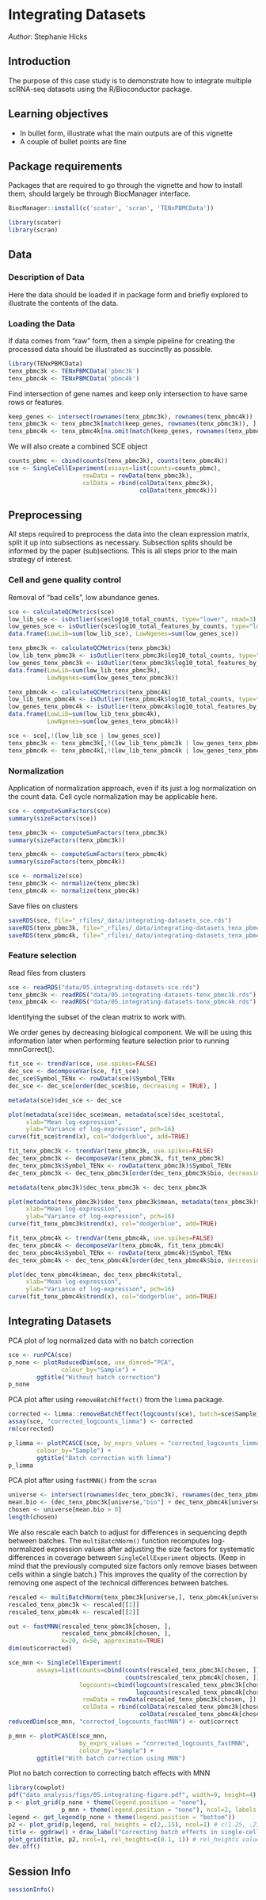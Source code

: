 # Integrating Datasets

_Author_: Stephanie Hicks

## Introduction

The purpose of this case study is to demonstrate how to integrate 
multiple scRNA-seq datasets using the R/Bioconductor package. 

## Learning objectives

* In bullet form, illustrate what the main outputs are of this vignette
* A couple of bullet points are fine

## Package requirements

Packages that are required to go through the vignette and how to install them, should largely be through BiocManager interface.

```r
BiocManager::install(c('scater', 'scran', 'TENxPBMCData'))
```

```r
library(scater)
library(scran)
```

## Data

### Description of Data

Here the data should be loaded if in package form and briefly explored to illustrate the contents of the data. 

### Loading the Data

If data comes from "raw" form, then a simple pipeline for creating the processed data should be illustrated as succinctly as possible.

```r
library(TENxPBMCData)
tenx_pbmc3k <- TENxPBMCData('pbmc3k')
tenx_pbmc4k <- TENxPBMCData('pbmc4k')
```

Find intersection of gene names and keep only intersection 
to have same rows or features. 

```r
keep_genes <- intersect(rownames(tenx_pbmc3k), rownames(tenx_pbmc4k))
tenx_pbmc3k <- tenx_pbmc3k[match(keep_genes, rownames(tenx_pbmc3k)), ]
tenx_pbmc4k <- tenx_pbmc4k[na.omit(match(keep_genes, rownames(tenx_pbmc4k))), ]
```

We will also create a combined SCE object

```r
counts_pbmc <- cbind(counts(tenx_pbmc3k), counts(tenx_pbmc4k))
sce <- SingleCellExperiment(assays=list(counts=counts_pbmc), 
                     rowData = rowData(tenx_pbmc3k),
                     colData = rbind(colData(tenx_pbmc3k), 
                                     colData(tenx_pbmc4k)))
```


## Preprocessing

All steps required to preprocess the data into the clean expression matrix, split it up into subsections as necessary. Subsection splits should be informed by the paper (sub)sections. This is all steps prior to the main strategy of interest.


### Cell and gene quality control

Removal of "bad cells", low abundance genes. 

```r
sce <- calculateQCMetrics(sce)
low_lib_sce <- isOutlier(sce$log10_total_counts, type="lower", nmad=3)
low_genes_sce <- isOutlier(sce$log10_total_features_by_counts, type="lower", nmad=3)
data.frame(LowLib=sum(low_lib_sce), LowNgenes=sum(low_genes_sce))
```

```r
tenx_pbmc3k <- calculateQCMetrics(tenx_pbmc3k)
low_lib_tenx_pbmc3k <- isOutlier(tenx_pbmc3k$log10_total_counts, type="lower", nmad=3)
low_genes_tenx_pbmc3k <- isOutlier(tenx_pbmc3k$log10_total_features_by_counts, type="lower", nmad=3)
data.frame(LowLib=sum(low_lib_tenx_pbmc3k), 
           LowNgenes=sum(low_genes_tenx_pbmc3k))
```

```r
tenx_pbmc4k <- calculateQCMetrics(tenx_pbmc4k)
low_lib_tenx_pbmc4k <- isOutlier(tenx_pbmc4k$log10_total_counts, type="lower", nmad=3)
low_genes_tenx_pbmc4k <- isOutlier(tenx_pbmc4k$log10_total_features_by_counts, type="lower", nmad=3)
data.frame(LowLib=sum(low_lib_tenx_pbmc4k), 
           LowNgenes=sum(low_genes_tenx_pbmc4k))
```


```r
sce <- sce[,!(low_lib_sce | low_genes_sce)]
tenx_pbmc3k <- tenx_pbmc3k[,!(low_lib_tenx_pbmc3k | low_genes_tenx_pbmc3k)]
tenx_pbmc4k <- tenx_pbmc4k[,!(low_lib_tenx_pbmc4k | low_genes_tenx_pbmc4k)]
```


### Normalization

Application of normalization approach, even if its just a 
log normalization on the count data. 
Cell cycle normalization may be applicable here.

```r
sce <- computeSumFactors(sce)
summary(sizeFactors(sce))
```

```r
tenx_pbmc3k <- computeSumFactors(tenx_pbmc3k)
summary(sizeFactors(tenx_pbmc3k))
```

```r
tenx_pbmc4k <- computeSumFactors(tenx_pbmc4k)
summary(sizeFactors(tenx_pbmc4k))
```

```r
sce <- normalize(sce)
tenx_pbmc3k <- normalize(tenx_pbmc3k)
tenx_pbmc4k <- normalize(tenx_pbmc4k)
```

Save files on clusters

```r
saveRDS(sce, file="_rfiles/_data/integrating-datasets_sce.rds")
saveRDS(tenx_pbmc3k, file="_rfiles/_data/integrating-datasets_tenx_pbmc3k.rds")
saveRDS(tenx_pbmc4k, file="_rfiles/_data/integrating-datasets_tenx_pbmc4k.rds")
```


### Feature selection


Read files from clusters

```r
sce <- readRDS("data/05.integrating-datasets-sce.rds")
tenx_pbmc3k <- readRDS("data/05.integrating-datasets-tenx_pbmc3k.rds")
tenx_pbmc4k <- readRDS("data/05.integrating-datasets-tenx_pbmc4k.rds")
```

Identifying the subset of the clean matrix to work with.

We order genes by decreasing biological component. We will be 
using this information later when performing feature selection
prior to running mnnCorrect().

```r
fit_sce <- trendVar(sce, use.spikes=FALSE) 
dec_sce <- decomposeVar(sce, fit_sce)
dec_sce$Symbol_TENx <- rowData(sce)$Symbol_TENx
dec_sce <- dec_sce[order(dec_sce$bio, decreasing = TRUE), ]

metadata(sce)$dec_sce <- dec_sce
```

```r
plot(metadata(sce)$dec_sce$mean, metadata(sce)$dec_sce$total, 
     xlab="Mean log-expression", 
     ylab="Variance of log-expression", pch=16)
curve(fit_sce$trend(x), col="dodgerblue", add=TRUE)
```

```r
fit_tenx_pbmc3k <- trendVar(tenx_pbmc3k, use.spikes=FALSE) 
dec_tenx_pbmc3k <- decomposeVar(tenx_pbmc3k, fit_tenx_pbmc3k)
dec_tenx_pbmc3k$Symbol_TENx <- rowData(tenx_pbmc3k)$Symbol_TENx
dec_tenx_pbmc3k <- dec_tenx_pbmc3k[order(dec_tenx_pbmc3k$bio, decreasing = TRUE), ]

metadata(tenx_pbmc3k)$dec_tenx_pbmc3k <- dec_tenx_pbmc3k
```

```r
plot(metadata(tenx_pbmc3k)$dec_tenx_pbmc3k$mean, metadata(tenx_pbmc3k)$dec_tenx_pbmc3k$total, 
     xlab="Mean log-expression", 
     ylab="Variance of log-expression", pch=16)
curve(fit_tenx_pbmc3k$trend(x), col="dodgerblue", add=TRUE)
```

```r
fit_tenx_pbmc4k <- trendVar(tenx_pbmc4k, use.spikes=FALSE) 
dec_tenx_pbmc4k <- decomposeVar(tenx_pbmc4k, fit_tenx_pbmc4k)
dec_tenx_pbmc4k$Symbol_TENx <- rowData(tenx_pbmc4k)$Symbol_TENx
dec_tenx_pbmc4k <- dec_tenx_pbmc4k[order(dec_tenx_pbmc4k$bio, decreasing = TRUE), ]

plot(dec_tenx_pbmc4k$mean, dec_tenx_pbmc4k$total, 
     xlab="Mean log-expression", 
     ylab="Variance of log-expression", pch=16)
curve(fit_tenx_pbmc4k$trend(x), col="dodgerblue", add=TRUE)
```


## Integrating Datasets

PCA plot of log normalized data with no batch correction
```r
sce <- runPCA(sce)
p_none <- plotReducedDim(sce, use_dimred="PCA",
               colour_by="Sample") + 
        ggtitle("Without batch correction")
p_none

```

PCA plot after using `removeBatchEffect()` from the `limma` package. 
```r
corrected <- limma::removeBatchEffect(logcounts(sce), batch=sce$Sample)
assay(sce, "corrected_logcounts_limma") <- corrected
rm(corrected)

p_limma <- plotPCASCE(sce, by_exprs_values = "corrected_logcounts_limma", 
        colour_by="Sample") + 
        ggtitle("Batch correction with limma")
p_limma

```

PCA plot after using `fastMNN()` from the `scran`

```r
universe <- intersect(rownames(dec_tenx_pbmc3k), rownames(dec_tenx_pbmc4k))
mean.bio <- (dec_tenx_pbmc3k[universe,"bio"] + dec_tenx_pbmc4k[universe,"bio"])/2
chosen <- universe[mean.bio > 0]
length(chosen)
```

We also rescale each batch to adjust for differences in 
sequencing depth between batches. The `multiBatchNorm()` function
recomputes log-normalized expression values after adjusting the
size factors for systematic differences in coverage between 
`SingleCellExperiment` objects. (Keep in mind that the previously 
computed size factors only remove biases between cells within 
a single batch.) This improves the quality of the correction by
removing one aspect of the technical differences between batches.

```r
rescaled <- multiBatchNorm(tenx_pbmc3k[universe,], tenx_pbmc4k[universe,])
rescaled_tenx_pbmc3k <- rescaled[[1]]
rescaled_tenx_pbmc4k <- rescaled[[2]]
```


```r

out <- fastMNN(rescaled_tenx_pbmc3k[chosen, ], 
               rescaled_tenx_pbmc4k[chosen, ], 
               k=20, d=50, approximate=TRUE)
dim(out$corrected)

sce_mnn <- SingleCellExperiment(
        assays=list(counts=cbind(counts(rescaled_tenx_pbmc3k[chosen, ]),
                                 counts(rescaled_tenx_pbmc4k[chosen, ])), 
                    logcounts=cbind(logcounts(rescaled_tenx_pbmc3k[chosen, ]), 
                                    logcounts(rescaled_tenx_pbmc4k[chosen, ]))), 
                     rowData = rowData(rescaled_tenx_pbmc3k[chosen, ]),
                     colData = rbind(colData(rescaled_tenx_pbmc3k[chosen, ]), 
                                     colData(rescaled_tenx_pbmc4k[chosen, ])))
reducedDim(sce_mnn, "corrected_logcounts_fastMNN") <- out$correct

p_mnn <- plotPCASCE(sce_mnn, 
                    by_exprs_values = "corrected_logcounts_fastMNN", 
                    colour_by="Sample") + 
        ggtitle("With batch correction using MNN")
```

Plot no batch correction to correcting batch effects with MNN

```r
library(cowplot)
pdf("data_analysis/figs/05.integrating-figure.pdf", width=9, height=4)
p <- plot_grid(p_none + theme(legend.position = "none"),
               p_mnn + theme(legend.position = "none"), ncol=2, labels = LETTERS[1:2])
legend <- get_legend(p_none + theme(legend.position = "bottom"))
p2 <- plot_grid(p,legend, rel_heights = c(2,.15), ncol=1) # c(1.25, .23))
title <- ggdraw() + draw_label("Correcting batch effects in single-cell RNA-sequencing data using MNN", fontface='bold')
plot_grid(title, p2, ncol=1, rel_heights=c(0.1, 1)) # rel_heights values control title margins
dev.off()

```


## Session Info

```r
sessionInfo()
```
